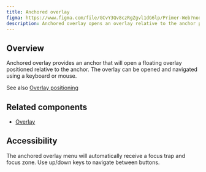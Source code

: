 ```yaml
---
title: Anchored overlay
figma: https://www.figma.com/file/GCvY3Qv8czRgZgvl1dG6lp/Primer-Web?node-id=15528%3A49147
description: Anchored overlay opens an overlay relative to the anchor position.
---
```



## Overview

Anchored overlay provides an anchor that will open a floating overlay positioned relative to the anchor. The overlay can be opened and navigated using a keyboard or mouse.

See also [Overlay positioning](https://primer.style/react/Overlay#positioning)

## Related components

- [Overlay](https://primer.style/react/Overlay)

## Accessibility

The anchored overlay menu will automatically receive a focus trap and focus zone. Use up/down keys to navigate between buttons.
